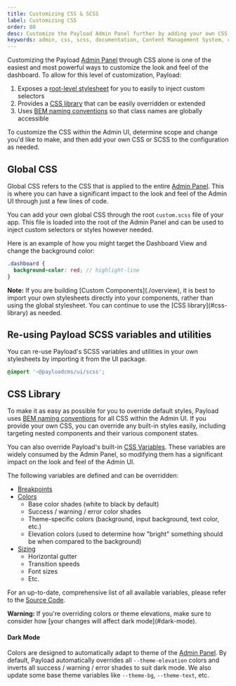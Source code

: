 ```yaml
---
title: Customizing CSS & SCSS
label: Customizing CSS
order: 80
desc: Customize the Payload Admin Panel further by adding your own CSS or SCSS style sheet to the configuration, powerful theme and design options are waiting for you.
keywords: admin, css, scss, documentation, Content Management System, cms, headless, javascript, node, react, nextjs
---
```


Customizing the Payload [Admin Panel](./overview) through CSS alone is one of the easiest and most powerful ways to customize the look and feel of the dashboard. To allow for this level of customization, Payload:

1. Exposes a [root-level stylesheet](#global-css) for you to easily to inject custom selectors
1. Provides a [CSS library](#css-library) that can be easily overridden or extended
1. Uses [BEM naming conventions](http://getbem.com) so that class names are globally accessible

To customize the CSS within the Admin UI, determine scope and change you'd like to make, and then add your own CSS or SCSS to the configuration as needed.

## Global CSS

Global CSS refers to the CSS that is applied to the entire [Admin Panel](./overview). This is where you can have a significant impact to the look and feel of the Admin UI through just a few lines of code.

You can add your own global CSS through the root `custom.scss` file of your app. This file is loaded into the root of the Admin Panel and can be used to inject custom selectors or styles however needed.

Here is an example of how you might target the Dashboard View and change the background color:

```scss
.dashboard {
  background-color: red; // highlight-line
}
```

<Banner type="warning">
  <strong>Note:</strong>
  If you are building [Custom Components](./overview), it is best to import your own stylesheets directly into your components, rather than using the global stylesheet. You can continue to use the [CSS library](#css-library) as needed.
</Banner>

## Re-using Payload SCSS variables and utilities

You can re-use Payload's SCSS variables and utilities in your own stylesheets by importing it from the UI package.

```scss
@import '~@payloadcms/ui/scss';
```

## CSS Library

To make it as easy as possible for you to override default styles, Payload uses [BEM naming conventions](http://getbem.com/) for all CSS within the Admin UI. If you provide your own CSS, you can override any built-in styles easily, including targeting nested components and their various component states.

You can also override Payload's built-in [CSS Variables](https://developer.mozilla.org/en-US/docs/Web/CSS/Using_CSS_custom_properties). These variables are widely consumed by the Admin Panel, so modifying them has a significant impact on the look and feel of the Admin UI.

The following variables are defined and can be overridden:

- [Breakpoints](https://github.com/payloadcms/payload/blob/beta/packages/ui/src/scss/queries.scss)
- [Colors](https://github.com/payloadcms/payload/blob/beta/packages/ui/src/scss/colors.scss)
  - Base color shades (white to black by default)
  - Success / warning / error color shades
  - Theme-specific colors (background, input background, text color, etc.)
  - Elevation colors (used to determine how "bright" something should be when compared to the background)
- [Sizing](https://github.com/payloadcms/payload/blob/beta/packages/ui/src/scss/app.scss)
  - Horizontal gutter
  - Transition speeds
  - Font sizes
  - Etc.

For an up-to-date, comprehensive list of all available variables, please refer to the [Source Code](https://github.com/payloadcms/payload/blob/main/packages/ui/src/scss).

<Banner type="warning">
  <strong>Warning:</strong>
  If you're overriding colors or theme elevations, make sure to consider how [your changes will affect dark mode](#dark-mode).
</Banner>

#### Dark Mode

Colors are designed to automatically adapt to theme of the [Admin Panel](./overview). By default, Payload automatically overrides all `--theme-elevation` colors and inverts all success / warning / error shades to suit dark mode. We also update some base theme variables like `--theme-bg`, `--theme-text`, etc.
